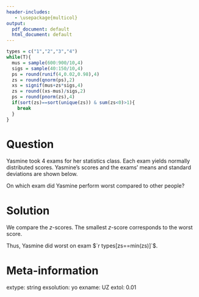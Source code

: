 ```yaml
---
header-includes:
   - \usepackage{multicol}
output:
  pdf_document: default
  html_document: default
---
```


```r
types = c("1","2","3","4")
while(T){
  mus = sample(600:900/10,4)
  sigs = sample(40:150/10,4)
  ps = round(runif(4,0.02,0.98),4)
  zs = round(qnorm(ps),2)
  xs = signif(mus+zs*sigs,4)
  zs = round((xs-mus)/sigs,2)
  ps = round(pnorm(zs),4)
  if(sort(zs)==sort(unique(zs)) & sum(zs<0)>1){
    break
  }
}
```

Question
========

Yasmine took 4 exams for her statistics class. Each exam yields normally distributed scores. Yasmine's scores and the exams' means and standard deviations are shown below.

\begin{center}
\begin{tabular}{|c|c|c|c|}\hline
Exam & Yasmine's score & Mean scores & SD of scores \\ \hline
1 & `r xs[1]`  & `r mus[1]` & `r sigs[1]` \\
2 & `r xs[2]`  & `r mus[2]` & `r sigs[2]` \\
3 & `r xs[3]`  & `r mus[3]` & `r sigs[3]` \\
4 & `r xs[4]`  & `r mus[4]` & `r sigs[4]` \\ \hline
\end{tabular}
\end{center}

On which exam did Yasmine perform worst compared to other people?

Solution
========

We compare the $z$-scores. The smallest $z$-score corresponds to the worst score.

\begin{center}
\renewcommand*{\arraystretch}{1.3}
\begin{tabular}{|c|c|c|}\hline
Exam & formula &  $z$-score \\ \hline
1 & $z=\frac{`r xs[1]`-`r mus[1]`}{`r sigs[1]`}$ &`r zs[1]` \\
2 & $z=\frac{`r xs[2]`-`r mus[2]`}{`r sigs[2]`}$ &`r zs[2]` \\
3 & $z=\frac{`r xs[3]`-`r mus[3]`}{`r sigs[3]`}$ &`r zs[3]` \\
4 & $z=\frac{`r xs[4]`-`r mus[4]`}{`r sigs[4]`}$ &`r zs[4]` \\ \hline
\end{tabular}
\end{center}

Thus, Yasmine did worst on exam $`r types[zs==min(zs)]`$.

Meta-information
============
extype: string
exsolution: yo
exname: UZ
extol: 0.01
